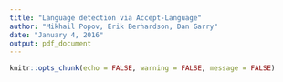 ```yaml
---
title: "Language detection via Accept-Language"
author: "Mikhail Popov, Erik Berhardson, Dan Garry"
date: "January 4, 2016"
output: pdf_document
---
```


```r
knitr::opts_chunk(echo = FALSE, warning = FALSE, message = FALSE)
```
